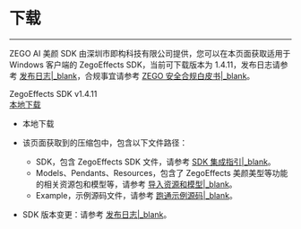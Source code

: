 # 下载

- - -

ZEGO AI 美颜 SDK 由深圳市即构科技有限公司提供，您可以在本页面获取适用于 Windows 客户端的 ZegoEffects SDK，当前可下载版本为 1.4.11，发布日志请参考 [发布日志\|_blank](!Release_Notes/Release_Notes)，合规事宜请参考 [ZEGO 安全合规白皮书\|_blank](#16142)。

<div class="download-area">
    <div class="sdk-download-item-wrapper">
      <div class="download-title">ZegoEffects SDK v1.4.11</div>
      <div class="download-selector">
        <div class="download-select-wrapper" style="padding-right: 0;">
          <a class="download-target-btn" href="javascript:void(0);">本地下载</a>
          <ul class="download-dropdown-list">
            <li data-href="https://storage.zego.im/AIEffect/ZegoEffects/sdk/win/ZegoEffects-release-win-shared-c.zip"
              class="dropdown-option">
              本地下载
           </li> 
          </ul>
        </div>
      </div>  
    </div>
  </div> 


<Note title="Note">

- 该页面获取到的压缩包中，包含以下文件路径：

    - SDK，包含 ZegoEffects SDK 文件，请参考 [SDK 集成指引\|_blank](!Quick_Starts/Integration)。
    - Models、Pendants、Resources，包含了 ZegoEffects 美颜美型等功能的相关资源包和模型等，请参考 [导入资源和模型\|_blank](!Quick_Starts/Import_Resources)。
    - Example，示例源码文件，请参考 [跑通示例源码\|_blank](!Sample_Codes/Sample_Codes)。

- SDK 版本变更：请参考 [发布日志\|_blank](!Release_Notes/Release_Notes)。
</Note>

<!-- Zego-Split-Line Do Not Remove Me -->
